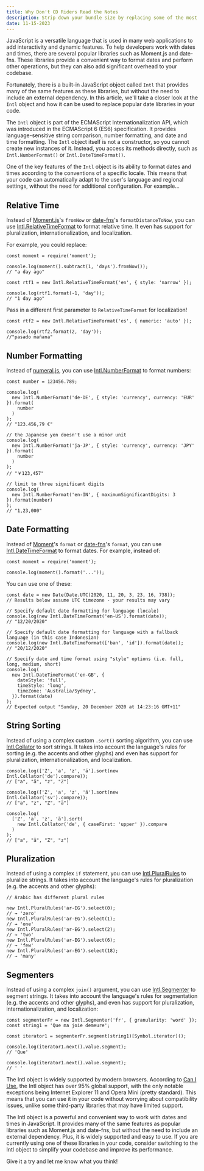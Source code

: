 ```yaml
---
title: Why Don't CD Riders Read the Notes
description: Strip down your bundle size by replacing some of the most popular JS libraries with native browser APIs.
date: 11-15-2023
---
```


JavaScript is a versatile language that is used in many web applications to add interactivity and dynamic features. To help developers work with dates and times, there are several popular libraries such as Moment.js and date-fns. These libraries provide a convenient way to format dates and perform other operations, but they can also add significant overhead to your codebase.

Fortunately, there is a built-in JavaScript object called `Intl` that provides many of the same features as these libraries, but without the need to include an external dependency. In this article, we'll take a closer look at the `Intl` object and how it can be used to replace popular date libraries in your code.

The `Intl` object is part of the ECMAScript Internationalization API, which was introduced in the ECMAScript 6 (ES6) specification. It provides language-sensitive string comparison, number formatting, and date and time formatting. The `Intl` object itself is not a constructor, so you cannot create new instances of it. Instead, you access its methods directly, such as `Intl.NumberFormat()` or `Intl.DateTimeFormat()`.

One of the key features of the `Intl` object is its ability to format dates and times according to the conventions of a specific locale. This means that your code can automatically adapt to the user's language and regional settings, without the need for additional configuration. For example...

## Relative Time

Instead of [Moment.js](https://momentjs.com/)'s `fromNow` or [date-fns](https://date-fns.org/)'s `formatDistanceToNow`, you can use [Intl.RelativeTimeFormat](https://developer.mozilla.org/en-US/docs/Web/JavaScript/Reference/Global_Objects/RelativeTimeFormat) to format relative time. It even has support for pluralization, internationalization, and localization.

For example, you could replace:

```tsx
const moment = require('moment');

console.log(moment().subtract(1, 'days').fromNow());
// "a day ago"
```

```tsx
const rtf1 = new Intl.RelativeTimeFormat('en', { style: 'narrow' });

console.log(rtf1.format(-1, 'day'));
// "1 day ago"
```

Pass in a different first parameter to `RelativeTimeFormat` for localization!

```tsx
const rtf2 = new Intl.RelativeTimeFormat('es', { numeric: 'auto' });

console.log(rtf2.format(2, 'day'));
//"pasado mañana"
```

## Number Formatting

Instead of [numeral.js](http://numeraljs.com/), you can use [Intl.NumberFormat](https://developer.mozilla.org/en-US/docs/Web/JavaScript/Reference/Global_Objects/NumberFormat) to format numbers:

```tsx
const number = 123456.789;

console.log(
  new Intl.NumberFormat('de-DE', { style: 'currency', currency: 'EUR' }).format(
    number
  )
);
// "123.456,79 €"

// the Japanese yen doesn't use a minor unit
console.log(
  new Intl.NumberFormat('ja-JP', { style: 'currency', currency: 'JPY' }).format(
    number
  )
);
// "￥123,457"

// limit to three significant digits
console.log(
  new Intl.NumberFormat('en-IN', { maximumSignificantDigits: 3 }).format(number)
);
// "1,23,000"
```

## Date Formatting

Instead of [Moment](https://momentjs.com/)'s `format` or [date-fns](https://date-fns.org/)'s `format`, you can use [Intl.DateTimeFormat](https://developer.mozilla.org/en-US/docs/Web/JavaScript/Reference/Global_Objects/DateTimeFormat) to format dates. For example, instead of:

```tsx
const moment = require('moment');

console.log(moment().format('...'));
```

You can use one of these:

```tsx
const date = new Date(Date.UTC(2020, 11, 20, 3, 23, 16, 738));
// Results below assume UTC timezone - your results may vary

// Specify default date formatting for language (locale)
console.log(new Intl.DateTimeFormat('en-US').format(date));
// "12/20/2020"

// Specify default date formatting for language with a fallback language (in this case Indonesian)
console.log(new Intl.DateTimeFormat(['ban', 'id']).format(date));
// "20/12/2020"

// Specify date and time format using "style" options (i.e. full, long, medium, short)
console.log(
  new Intl.DateTimeFormat('en-GB', {
    dateStyle: 'full',
    timeStyle: 'long',
    timeZone: 'Australia/Sydney',
  }).format(date)
);
// Expected output "Sunday, 20 December 2020 at 14:23:16 GMT+11"
```

## String Sorting

Instead of using a complex custom `.sort()` sorting algorithm, you can use [Intl.Collator](https://developer.mozilla.org/en-US/docs/Web/JavaScript/Reference/Global_Objects/Collator) to sort strings. It takes into account the language's rules for sorting (e.g. the accents and other glyphs) and even has support for pluralization, internationalization, and localization.

```tsx
console.log(['Z', 'a', 'z', 'ä'].sort(new Intl.Collator('de').compare));
// ["a", "ä", "z", "Z"]

console.log(['Z', 'a', 'z', 'ä'].sort(new Intl.Collator('sv').compare));
// ["a", "z", "Z", "ä"]

console.log(
  ['Z', 'a', 'z', 'ä'].sort(
    new Intl.Collator('de', { caseFirst: 'upper' }).compare
  )
);
// ["a", "ä", "Z", "z"]
```

## Pluralization

Instead of using a complex `if` statement, you can use [Intl.PluralRules](https://developer.mozilla.org/en-US/docs/Web/JavaScript/Reference/Global_Objects/PluralRules) to pluralize strings. It takes into account the language's rules for pluralization (e.g. the accents and other glyphs):

```tsx
// Arabic has different plural rules

new Intl.PluralRules('ar-EG').select(0);
// → 'zero'
new Intl.PluralRules('ar-EG').select(1);
// → 'one'
new Intl.PluralRules('ar-EG').select(2);
// → 'two'
new Intl.PluralRules('ar-EG').select(6);
// → 'few'
new Intl.PluralRules('ar-EG').select(18);
// → 'many'
```

## Segmenters

Instead of using a complex `join()` argument, you can use [Intl.Segmenter](https://developer.mozilla.org/en-US/docs/Web/JavaScript/Reference/Global_Objects/Intl/Segmenter) to segment strings. It takes into account the language's rules for segmentation (e.g. the accents and other glyphs), and even has support for pluralization, internationalization, and localization:

```tsx
const segmenterFr = new Intl.Segmenter('fr', { granularity: 'word' });
const string1 = 'Que ma joie demeure';

const iterator1 = segmenterFr.segment(string1)[Symbol.iterator]();

console.log(iterator1.next().value.segment);
// 'Que'

console.log(iterator1.next().value.segment);
// ' '
```

The Intl object is widely supported by modern browsers. According to [Can I Use](https://caniuse.com/?search=Intl), the Intl object has over 95% global support, with the only notable exceptions being Internet Explorer 11 and Opera Mini (pretty standard). This means that you can use it in your code without worrying about compatibility issues, unlike some third-party libraries that may have limited support.

The Intl object is a powerful and convenient way to work with dates and times in JavaScript. It provides many of the same features as popular libraries such as Moment.js and date-fns, but without the need to include an external dependency. Plus, it is widely supported and easy to use. If you are currently using one of these libraries in your code, consider switching to the Intl object to simplify your codebase and improve its performance.

Give it a try and let me know what you think!
